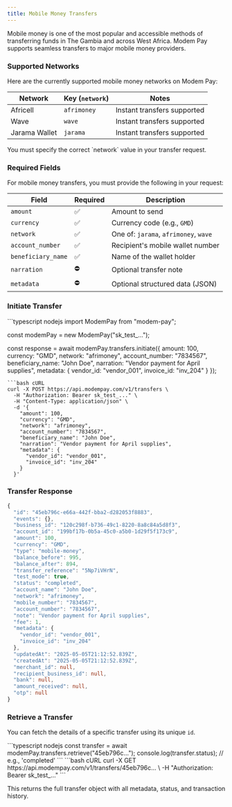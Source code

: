 ```yaml
---
title: Mobile Money Transfers
---
```


Mobile money is one of the most popular and accessible methods of transferring funds in The Gambia and across West Africa. Modem Pay supports seamless transfers to major mobile money providers.


### Supported Networks

Here are the currently supported mobile money networks on Modem Pay:

| Network     | Key (`network`) | Notes                        |
|-------------|------------------|------------------------------|
| Africell    | `afrimoney`      | Instant transfers supported  |
| Wave        | `wave`           | Instant transfers supported  |
| Jarama Wallet       | `jarama`         | Instant transfers supported  |

<Note>
You must specify the correct `network` value in your transfer request.
</Note>

### Required Fields

For mobile money transfers, you must provide the following in your request:

| Field              | Required | Description                             |
|--------------------|----------|-----------------------------------------|
| `amount`           | ✅       | Amount to send |
| `currency`         | ✅       | Currency code (e.g., `GMD`)             |
| `network`          | ✅       | One of: `jarama`, `afrimoney`, `wave`   |
| `account_number`   | ✅       | Recipient's mobile wallet number        |
| `beneficiary_name` | ✅       | Name of the wallet holder               |
| `narration`        | ⛔       | Optional transfer note                  |
| `metadata`         | ⛔       | Optional structured data (JSON)         |


### Initiate Transfer

<CodeGroup>
```typescript nodejs
import ModemPay from "modem-pay";

const modemPay = new ModemPay("sk_test_...");

const response = await modemPay.transfers.initiate({
  amount: 100,
  currency: "GMD",
  network: "afrimoney",
  account_number: "7834567",
  beneficiary_name: "John Doe",
  narration: "Vendor payment for April supplies",
  metadata: {
    vendor_id: "vendor_001",
    invoice_id: "inv_204"
  }
});
```
```bash cURL
curl -X POST https://api.modempay.com/v1/transfers \
  -H "Authorization: Bearer sk_test_..." \
  -H "Content-Type: application/json" \
  -d '{
    "amount": 100,
    "currency": "GMD",
    "network": "afrimoney",
    "account_number": "7834567",
    "beneficiary_name": "John Doe",
    "narration": "Vendor payment for April supplies",
    "metadata": {
      "vendor_id": "vendor_001",
      "invoice_id": "inv_204"
    }
  }'

```
</CodeGroup>

### Transfer Response

```typescript json
{
  "id": "45eb796c-e66a-442f-bba2-d282053f8883",
  "events": {},
  "business_id": "120c298f-b736-49c1-8220-8a8c84a5d8f3",
  "account_id": "199bf17b-0b5a-45c0-a5b0-1d29f5f173c9",
  "amount": 100,
  "currency": "GMD",
  "type": "mobile-money",
  "balance_before": 995,
  "balance_after": 894,
  "transfer_reference": "5Np7iVHrN",
  "test_mode": true,
  "status": "completed",
  "account_name": "John Doe",
  "network": "afrimoney",
  "mobile_number": "7834567",
  "account_number": "7834567",
  "note": "Vendor payment for April supplies",
  "fee": 1,
  "metadata": {
    "vendor_id": "vendor_001",
    "invoice_id": "inv_204"
  },
  "updatedAt": "2025-05-05T21:12:52.839Z",
  "createdAt": "2025-05-05T21:12:52.839Z",
  "merchant_id": null,
  "recipient_business_id": null,
  "bank": null,
  "amount_received": null,
  "otp": null
}
```


### Retrieve a Transfer

You can fetch the details of a specific transfer using its unique `id`.

<CodeGroup>
```typescript nodejs
const transfer = await modemPay.transfers.retrieve("45eb796c...");
console.log(transfer.status); // e.g., 'completed'
```
```bash cURL
curl -X GET https://api.modempay.com/v1/transfers/45eb796c... \
  -H "Authorization: Bearer sk_test_..."
```
</CodeGroup>

This returns the full transfer object with all metadata, status, and transaction history.
